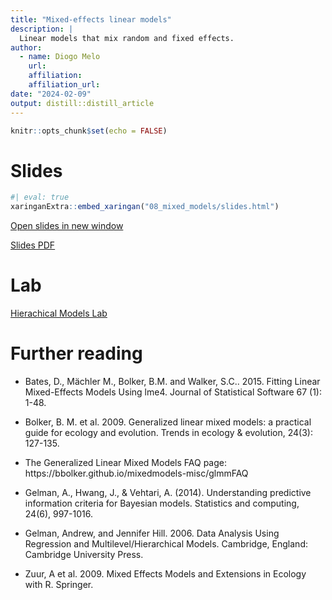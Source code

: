 ```yaml
---
title: "Mixed-effects linear models"
description: |
  Linear models that mix random and fixed effects.
author:
  - name: Diogo Melo
    url: 
    affiliation: 
    affiliation_url: 
date: "2024-02-09"
output: distill::distill_article
---
```


```r
knitr::opts_chunk$set(echo = FALSE)
```
# Slides

```r
#| eval: true
xaringanExtra::embed_xaringan("08_mixed_models/slides.html")
```

[Open slides in new window](08_mixed_models/slides.html)

[Slides PDF](08_mixed_models/MixedModels.pdf)

# Lab

[Hierachical Models Lab](labs/MixedModels/lab.html)

# Further reading

* Bates, D., Mächler M., Bolker, B.M. and Walker, S.C.. 2015. Fitting Linear Mixed-Effects Models Using lme4. Journal of Statistical Software 67 (1): 1-48.

* Bolker, B. M. et al. 2009. Generalized linear mixed models: a practical guide for ecology and evolution. Trends in ecology & evolution, 24(3): 127-135.

* The Generalized Linear Mixed Models FAQ page: https://bbolker.github.io/mixedmodels-misc/glmmFAQ

* Gelman, A., Hwang, J., & Vehtari, A. (2014). Understanding predictive information criteria for Bayesian models. Statistics and computing, 24(6), 997-1016.

* Gelman, Andrew, and Jennifer Hill. 2006. Data Analysis Using Regression and Multilevel/Hierarchical Models. Cambridge, England: Cambridge University Press.

* Zuur, A et al. 2009. Mixed Effects Models and Extensions in Ecology with R. Springer.




